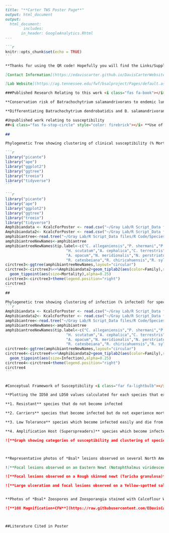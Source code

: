 ````markdown
---
title: "**Carter TWS Poster Page**"
output: html_document
output:
  html_document:
        includes:
       in_header: GoogleAnalytics.Rhtml
---

```r
knitr::opts_chunk$set(echo = TRUE)
```

**Thanks for using the QR code! Hopefully you will find the Links/Supplementary files included on this page informative. Also, feel free to peruse my website!** <i class="far fa-grin"></i>

[Contact Information](https://edaviscarter.github.io/DavisCarterWebsite/contact.html)

[Lab Website](https://ag.tennessee.edu/fwf/bsalproject/Pages/default.aspx)

###Published Research Relating to this work <i class="fas fa-book"></i>

**Conservation risk of Batrachochytrium salamandrivorans to endemic lungless salamanders** [Carter et al. 2019](https://conbio.onlinelibrary.wiley.com/doi/full/10.1111/conl.12675) 

**Differentiating Batrachochytrium dendrobatidis and B. salamandrivorans in Amphibian Chytridiomycosis Using RNAScope in situ Hybridization** [Ossiboff et al. 2019](https://www.researchgate.net/publication/335608774_Differentiating_Batrachochytrium_dendrobatidis_and_B_salamandrivorans_in_Amphibian_Chytridiomycosis_Using_RNAScopeR_in_situ_Hybridization)

#Unpublished work relating to susceptibility
##<i class="fas fa-stop-circle" style="color: firebrick"></i> **Use of these unpublished data is not permitted without permission granted from Dr. Matthew Gray** <i class="fas fa-stop-circle" style="color: firebrick"></i>
 
## 

Phylogenetic Tree showing clustering of clinical susceptibility (% Mortality) for species tested 

```r
library("picante")
library("ape")
library("ggplot2")
library("ggtree")
library("treeio")
library("tidyverse")
```

```r
library("picante")
library("ape")
library("ggplot2")
library("ggtree")
library("treeio")
library("tidyverse")
Amphibiandata <- KcalcForPoster <- read.csv("~/Gray Lab/R Script_Data files/R Code/KcalcForPoster.csv", row.names=1)
Amphibiandata2<- KcalcForPoster <- read.csv("~/Gray Lab/R Script_Data files/R Code/KcalcForPoster.csv")
amphibiantree<-read.tree("~/Gray Lab/R Script_Data files/R Code/SpeciesNames.nwk")
amphibiantreeNewNames<-amphibiantree
amphibiantreeNewNames$tip.label<-c("C. alleganiensis","P. shermani","P. metcalfi","A. aeneus","D. ocoee","D. monticola", "D. aeneus","E. eschscholtzii",
                           "H. scutatum","A. cephalica","C. terrestris","E. wilderae","E. lucifuga","P. ruber","N. maculosus","A. mexicanum","A. laterale",
                           "A. opacum","N. meridionalis","N. perstriatus","N. viridescens","T. torosa","T. granulosa","P. striatus","S. lacertina","S. holbrookii",
                           "R. catesbeiana","R. chiricahuensis","R. sylvatica","A. americanus","H. chrysoscelis","O. septentrionalis")
circtree3<-ggtree(amphibiantreeNewNames,layout="circular")
circtree3<-circtree3%<+%Amphibiandata2+geom_tiplab2(aes(color=Family),size=2.8,fontface="bold",hjust=0.05,offset=2)+ 
  geom_tippoint(aes(size=Mortality),alpha=0.25)
circtree3<-circtree3+theme(legend.position="right")
circtree3
```
##

Phylogenetic tree showing clustering of infection (% infected) for species challenged with *Bsal*
```r
Amphibiandata <- KcalcForPoster <- read.csv("~/Gray Lab/R Script_Data files/R Code/KcalcForPoster.csv", row.names=1)
Amphibiandata2<- KcalcForPoster <- read.csv("~/Gray Lab/R Script_Data files/R Code/KcalcForPoster.csv")
amphibiantree<-read.tree("~/Gray Lab/R Script_Data files/R Code/SpeciesNames.nwk")
amphibiantreeNewNames<-amphibiantree
amphibiantreeNewNames$tip.label<-c("C. alleganiensis","P. shermani","P. metcalfi","A. aeneus","D. ocoee","D. monticola", "D. aeneus","E. eschscholtzii",
                           "H. scutatum","A. cephalica","C. terrestris","E. wilderae","E. lucifuga","P. ruber","N. maculosus","A. mexicanum","A. laterale",
                           "A. opacum","N. meridionalis","N. perstriatus","N. viridescens","T. torosa","T. granulosa","P. striatus","S. lacertina","S. holbrookii",
                           "R. catesbeiana","R. chiricahuensis","R. sylvatica","A. americanus","H. chrysoscelis","O. septentrionalis")
circtree4<-ggtree(amphibiantreeNewNames,layout="circular")
circtree4<-circtree4%<+%Amphibiandata2+geom_tiplab2(aes(color=Family),size=2.8,fontface="bold",hjust=0.05,offset=2)+ 
  geom_tippoint(aes(size=Infection),alpha=0.25)
circtree4<-circtree4+theme(legend.position="right")
circtree4
```


#Conceptual Framework of Susceptibility <i class="far fa-lightbulb"></i>

**Plotting the ID50 and LD50 values calculated for each species that experienced mortality and infection allows us to begin formulating ideas regarding their epidemiological role in *Bsal* disease dynamics.  Species can be seperated into four categories.**

**1. Resistant** species that do not become infected

**2. Carriers** species that become infected but do not experience mortality

**3. Low Tolerance** species which become infected easily and die from the pathogen

**4. Amplification Host (Superspreaders)** species which become infected at low doses but are tolerant of infection and persist for long durations of time

![**Graph showing categories of susceptibility and clustering of species based on ID50 and LD50 values**](https://raw.githubusercontent.com/EDavisCarter/DavisCarterWebsite/master/Susceptibility.png)



**Representative photos of *Bsal* lesions observed on several North American amphibian species**

![**Focal lesions observed on an Eastern Newt (Notophthalmus viridescens)**](https://raw.githubusercontent.com/EDavisCarter/DavisCarterWebsite/master/464A6064%20(1).JPG)

![**Focal lesions observed on a Rough skinned newt (Taricha granulosa)**](https://raw.githubusercontent.com/EDavisCarter/DavisCarterWebsite/master/464A6447resized.JPG)

![**Large ulceration and focal lesions observed on a Yellow-spotted salamander (Ensatina erschoscholerii**](https://raw.githubusercontent.com/EDavisCarter/DavisCarterWebsite/master/IMG_7197.JPG)


**Photos of *Bsal* Zoospores and Zoosporangia stained with Calcoflour White (CFW) at various magnifications**

![**10X Magnification+CFW**](https://raw.githubusercontent.com/EDavisCarter/DavisCarterWebsite/master/CTF-10X%2BCFW2_Plate_M_p00_0_C04f00d0.JPG)



##Literature Cited in Poster
````
